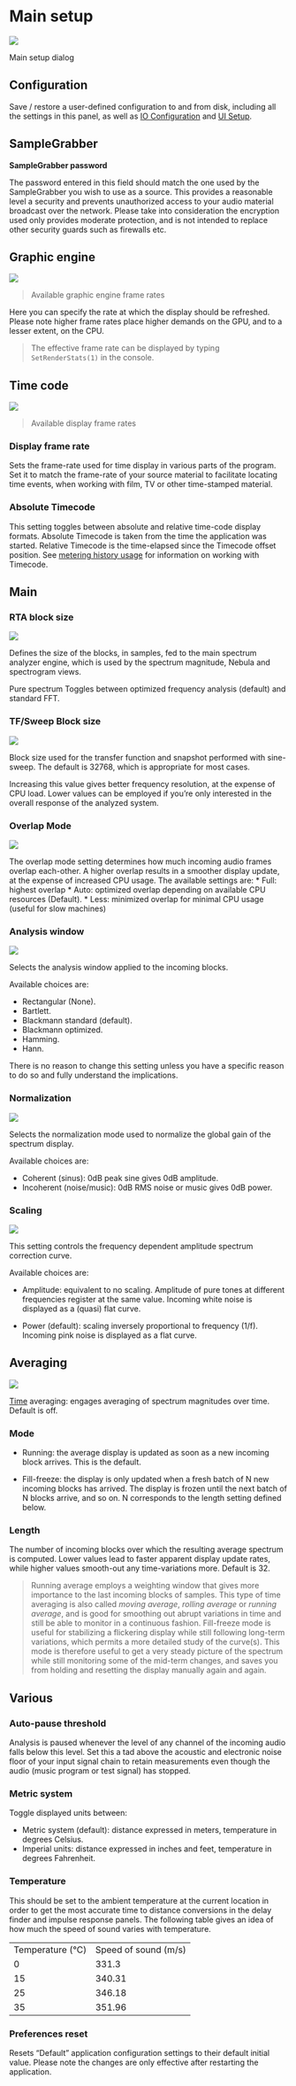 # Main setup
![](https://media.githubusercontent.com/media/FLUX-SE/doc_images/main/Analyzer/Setup/MainSetup.png)

Main setup dialog

## Configuration
Save / restore a user-defined configuration to and from disk,
including all the settings in this panel, as well as [IO
Configuration](02_User_Interface_06_IO_Configuration.md) and [UI Setup](02_User_Interface_05_UI_setup.md).

## SampleGrabber
**SampleGrabber password**

The password entered in this field should match the one used by the SampleGrabber you wish to use as a source. This provides a reasonable level a security and prevents unauthorized access to your audio material broadcast over the network. Please take into consideration the encryption used only provides moderate protection, and is not intended to replace other security guards such as firewalls etc.

## Graphic engine
![](https://media.githubusercontent.com/media/FLUX-SE/doc_images/main/Analyzer/Setup/EngineFrameRate.png)

> Available graphic engine frame rates

Here you can specify the rate at which the display should be refreshed. Please note higher frame rates place higher demands on the GPU, and to a lesser extent, on the CPU.

>The effective frame rate can be displayed by typing `SetRenderStats(1)` in the console.

## Time code
![](https://media.githubusercontent.com/media/FLUX-SE/doc_images/main/Analyzer/Setup/DisplayFrameRate.png)

> Available display frame rates

### Display frame rate
Sets the frame-rate used for time display in various parts of
the program. Set it to match the frame-rate of your source material to facilitate locating time events, when working with film, TV or other time-stamped material.

### Absolute Timecode
This setting toggles between absolute and relative time-code display formats. Absolute Timecode is taken from the time the application was started. Relative Timecode is the time-elapsed since the Timecode offset position. See [metering history usage](08_Metering_History_01_Usage.md) for information on working with Timecode.

## Main

### RTA block size
![](https://media.githubusercontent.com/media/FLUX-SE/doc_images/main/Analyzer/Setup/RTABlockSize.png)

Defines the size of the blocks, in samples, fed to the main spectrum analyzer engine, which is used by the spectrum magnitude, Nebula and spectrogram views.

Pure spectrum Toggles between optimized frequency analysis (default) and standard FFT.

### TF/Sweep Block size
![](https://media.githubusercontent.com/media/FLUX-SE/doc_images/main/Analyzer/Setup/TFBlockSize.png)

Block size used for the transfer function and snapshot performed with sine-sweep. The default is 32768, which is appropriate for most cases.

Increasing this value gives better frequency resolution, at the expense of CPU load. Lower values can be employed if you're only interested in the overall response of the analyzed system.

### Overlap Mode
![](https://media.githubusercontent.com/media/FLUX-SE/doc_images/main/Analyzer/Setup/OverlapMode.png)

The overlap mode setting determines how much incoming audio frames overlap each-other. A higher overlap results in a smoother display update, at the expense of increased CPU usage. The available settings are:
* Full: highest overlap
* Auto: optimized overlap depending on available CPU resources (Default).
* Less: minimized overlap for minimal CPU usage (useful for slow machines)


### Analysis window
![](https://media.githubusercontent.com/media/FLUX-SE/doc_images/main/Analyzer/Setup/AnalysisWindow.png)

Selects the analysis window applied to the incoming blocks.

Available choices are:

* Rectangular (None).
* Bartlett.
* Blackmann standard (default).
* Blackmann optimized.
* Hamming.
* Hann.


There is no reason to change this setting unless you have a specific reason to do so and fully understand the implications.

### Normalization
![](https://media.githubusercontent.com/media/FLUX-SE/doc_images/main/Analyzer/Setup/Normalization.png)

Selects the normalization mode used to normalize the global gain of the spectrum display.

Available choices are:

* Coherent (sinus): 0dB peak sine gives 0dB amplitude.
* Incoherent (noise/music): 0dB <link type="document" target="RMS">RMS</link> noise or music
gives 0dB power.



### Scaling
![](https://media.githubusercontent.com/media/FLUX-SE/doc_images/main/Analyzer/Setup/Scaling.png)

This setting controls the frequency dependent amplitude spectrum correction curve.

Available choices are:

* Amplitude: equivalent to no scaling. Amplitude of pure tones at different frequencies register at the same value. Incoming white noise is displayed as a (quasi) flat curve.

* Power (default): scaling inversely proportional to frequency (1/f). Incoming pink noise is displayed as a flat curve.



## Averaging
![](https://media.githubusercontent.com/media/FLUX-SE/doc_images/main/Analyzer/Setup/AveragingMode.png)

[Time](07_Metering_01_RMS_Metering_06_Time.md) averaging: engages averaging of spectrum magnitudes over time. Default is off.

### Mode

* Running: the average display is updated as soon as a new incoming block arrives. This is the default.

* Fill-freeze: the display is only updated when a fresh batch of N new incoming blocks has arrived. The display is frozen until the next batch of N blocks arrive, and so on. N corresponds to the length setting defined below.



### Length
The number of incoming blocks over which the resulting average spectrum is computed. Lower values lead to faster apparent display update rates, while higher values smooth-out any time-variations more. Default is 32.

>Running average employs a weighting window that gives more importance to the last incoming blocks of samples. This type of time averaging is also called <i>moving average</i>, <i>rolling average</i> or <i>running average</i>, and is good for smoothing out abrupt variations in time and still be able to monitor in a continuous fashion. Fill-freeze mode is useful for stabilizing a flickering display while still following long-term variations, which permits a more detailed study of the curve(s). This mode is therefore useful to get a very steady picture of the spectrum while still monitoring some of the mid-term changes, and saves you from holding and resetting the display manually again and again.


## Various

### Auto-pause threshold
Analysis is paused whenever the level of any channel of the incoming audio falls below this level. Set this a tad above the acoustic and electronic noise floor of your input signal chain to retain measurements even though the audio (music program or test signal) has stopped.

### Metric system
Toggle displayed units between:

* Metric system (default): distance expressed in meters, temperature in degrees Celsius.
* Imperial units: distance expressed in inches and feet, temperature in degrees Fahrenheit.



### Temperature
This should be set to the ambient temperature at the current location in order to get the most accurate time to distance conversions in the delay finder and impulse response panels. The following table gives an idea of how much the speed of sound varies with temperature.

<table>
<tr>
<td>Temperature (°C)</td>
<td>Speed of sound (m/s)</td>
</tr>
<tr>
<td>0</td>
<td>331.3</td>
</tr>
<tr>
<td>15</td>
<td>340.31</td>
</tr>
<tr>
<td>25</td>
<td>346.18</td>
</tr>
<tr>
<td>35</td>
<td>351.96</td>
</tr>
</table>

### Preferences reset
Resets "Default" application configuration settings to their default initial value. Please note the changes are only effective after restarting the application.


